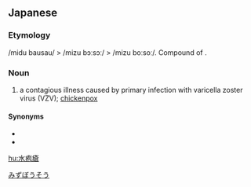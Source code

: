 ==Japanese==
{{ja-kanjitab|水|疱|瘡}}

===Etymology===
/midu bausau/ > /mizu bɔːsɔː/ > /mizu boːsoː/. Compound of {{compound|水|tr1=mizu|t1=water|疱瘡|tr2=bōsō|t2=smallpox|lang=ja}}.

===Noun===
{{ja-noun|みずぼうそう|hhira=みづばうさう}}
# a contagious illness caused by primary infection with varicella zoster virus (VZV); [[chickenpox]]

====Synonyms====
* {{ja-r|風痘|ふうとう}}
* {{ja-r|水痘|すいとう}}

[[Category:ja:Diseases|みずぼうそう]]

[[hu:水疱瘡]]